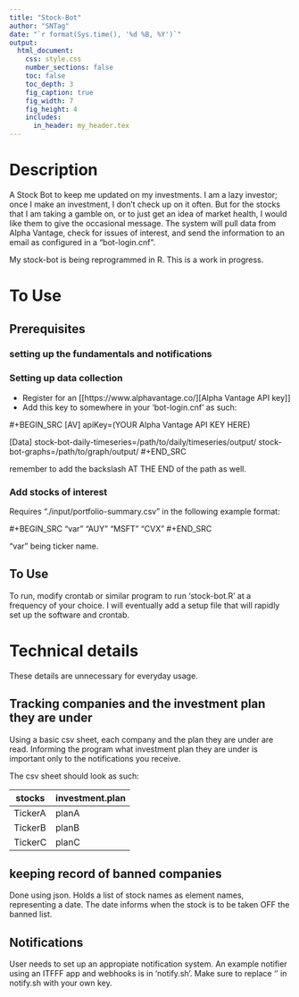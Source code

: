 ```yaml
---
title: "Stock-Bot"
author: "SNTag"
date: "`r format(Sys.time(), '%d %B, %Y')`"
output:
  html_document:
    css: style.css
    number_sections: false
    toc: false
    toc_depth: 3
    fig_caption: true
    fig_width: 7
    fig_height: 4
    includes:
      in_header: my_header.tex
---
```


# Description

A Stock Bot to keep me updated on my investments.  I am a lazy investor; once I make an investment, I don't check up on it often.  But for the stocks that I am taking a gamble on, or to just get an idea of market health, I would like them to give the occasional message.  The system will pull data from Alpha Vantage, check for issues of interest, and send the information to an email as configured in a "bot-login.cnf".

My stock-bot is being reprogrammed in R. This is a work in progress.

# To Use

## Prerequisites

### setting up the fundamentals and notifications

### Setting up data collection

- Register for an [[https://www.alphavantage.co/][Alpha Vantage API key]]
- Add this key to somewhere in your 'bot-login.cnf' as such:

#+BEGIN_SRC
[AV]
apiKey=(YOUR Alpha Vantage API KEY HERE)

[Data]
stock-bot-daily-timeseries=/path/to/daily/timeseries/output/
stock-bot-graphs=/path/to/graph/output/
#+END_SRC

remember to add the backslash AT THE END of the path as well.

### Add stocks of interest

Requires "./input/portfolio-summary.csv" in the following example format:

#+BEGIN_SRC
"var"
"AUY"
"MSFT"
"CVX"
#+END_SRC

"var" being ticker name.

## To Use

To run, modify crontab or similar program to run 'stock-bot.R' at a frequency of your choice.  I will
eventually add a setup file that will rapidly set up the software and crontab.

# Technical details

These details are unnecessary for everyday usage.

## Tracking companies and the investment plan they are under

Using a basic csv sheet, each company and the plan they are under are read. Informing the program what investment plan they are under is important only to the notifications you receive.

The csv sheet should look as such:

| stocks  | investment.plan  |
|---|---|
| TickerA  | planA  |
| TickerB  | planB  |
| TickerC  | planC  |

## keeping record of banned companies

Done using json. Holds a list of stock names as element names, representing a date. The date informs when the stock is to be taken OFF the banned list.

## Notifications

User needs to set up an appropiate notification system. An example notifier using an ITFFF app and webhooks is in 'notify.sh'. Make sure to replace '<your-key>' in notify.sh with your own key.
